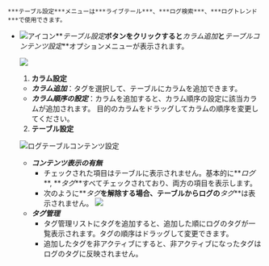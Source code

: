 ```
***テーブル設定***メニューは***ライブテール***、***ログ検索***、***ログトレンド***で使用できます。 
```

-   ![アイコン](/img/ic-setting.svg)**_テーブル設定_**ボタンをクリックすると**_カラム追加_**と**_テーブルコンテンツ設定_**オプションメニューが表示されます。 

      ![](https://img.whatap.io/media/images/livetail_013_table_options.png)  

    1.  **カラム設定** 

    -   **_カラム追加_**：タグを選択して、テーブルにカラムを追加できます。
    -   **_カラム順序の設定_**：カラムを追加すると、カラム順序の設定に該当カラムが追加されます。 目的のカラムをドラッグしてカラムの順序を変更してください。

    2.  **テーブル設定**  

      ![ログテーブルコンテンツ設定](/img/log-table-contents.png)

    -   **_コンテンツ表示の有無_**
        -   チェックされた項目はテーブルに表示されません。基本的に**_ログ_**, **_タグ_**すべてチェックされており、両方の項目を表示します。
        -   次のように**_タグ_**を解除する場合、テーブルからログの**_タグ_**は表示されません。
            ![](https://img.whatap.io/media/images/livetail_017_table_column_visible.png)
    -   **_タグ管理_**
        -   タグ管理リストにタグを追加すると、追加した順にログのタグが一覧表示されます。タグの順序はドラッグして変更できます。
        -   追加したタグを非アクティブにすると、非アクティブになったタグはログのタグに反映されません。 
